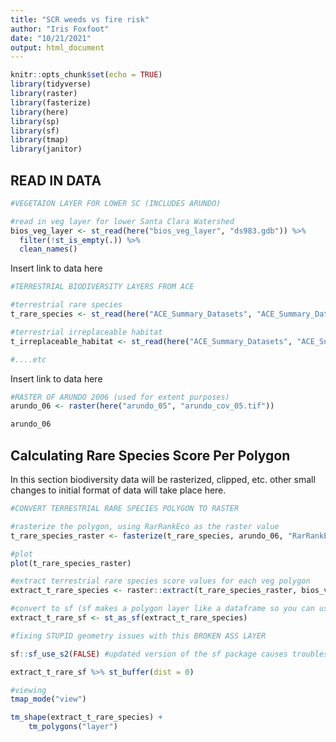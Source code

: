 ```yaml
---
title: "SCR weeds vs fire risk"
author: "Iris Foxfoot"
date: "10/21/2021"
output: html_document
---
```


```r
knitr::opts_chunk$set(echo = TRUE)
library(tidyverse)
library(raster)
library(fasterize)
library(here)
library(sp)
library(sf)
library(tmap)
library(janitor)
```

## READ IN DATA

```r
#VEGETAION LAYER FOR LOWER SC (INCLUDES ARUNDO)

#read in veg layer for lower Santa Clara Watershed
bios_veg_layer <- st_read(here("bios_veg_layer", "ds983.gdb")) %>% 
  filter(!st_is_empty(.)) %>% 
  clean_names()
```

Insert link to data here

```r
#TERRESTRIAL BIODIVERSITY LAYERS FROM ACE

#terrestrial rare species
t_rare_species <- st_read(here("ACE_Summary_Datasets", "ACE_Summary_Datasets", "ds2709.gdb"))

#terrestrial irreplaceable habitat
t_irreplaceable_habitat <- st_read(here("ACE_Summary_Datasets", "ACE_Summary_Datasets", "ds2715.gdb"))

#....etc

```

Insert link to data here

```r
#RASTER OF ARUNDO 2006 (used for extent purposes)
arundo_06 <- raster(here("arundo_05", "arundo_cov_05.tif"))

arundo_06
```

## Calculating Rare Species Score Per Polygon

In this section biodiversity data will be rasterized, clipped, etc. other small changes to initial format of data will take place here.

```r
#CONVERT TERRESTRIAL RARE SPECIES POLYGON TO RASTER

#rasterize the polygon, using RarRankEco as the raster value
t_rare_species_raster <- fasterize(t_rare_species, arundo_06, "RarRankEco")

#plot
plot(t_rare_species_raster)
```

```r
#extract terrestrial rare species score values for each veg polygon
extract_t_rare_species <- raster::extract(t_rare_species_raster, bios_veg_layer, method="simple", fun=mean, weights=TRUE, normalizeWeights=TRUE, sp = TRUE)
```

```r
#convert to sf (sf makes a polygon layer like a dataframe so you can use tidyverse commands on it)
extract_t_rare_sf <- st_as_sf(extract_t_rare_species)
```

```r
#fixing STUPID geometry issues with this BROKEN ASS LAYER

sf::sf_use_s2(FALSE) #updated version of the sf package causes troubles so not using it

extract_t_rare_sf %>% st_buffer(dist = 0)
```

```r
#viewing
tmap_mode("view")

tm_shape(extract_t_rare_species) +
    tm_polygons("layer")
```
